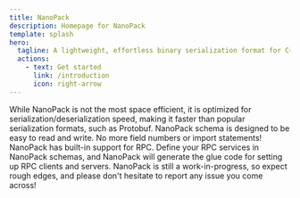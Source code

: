 ```yaml
---
title: NanoPack
description: Homepage for NanoPack
template: splash
hero:
  tagline: A lightweight, effortless binary serialization format for C++, Swift, TypeScript, and more to come.
  actions:
    - text: Get started
      link: /introduction
      icon: right-arrow
---
```



<CardGrid>
	<Card title="Optimized for read/write performance" icon="rocket">
		While NanoPack is not the most space efficient, it is optimized for serialization/deserialization speed, making it faster than popular serialization formats, such as Protobuf.
	</Card>
	<Card title="Easy schema syntax" icon="document">
		NanoPack schema is designed to be easy to read and write. No more field numbers or import statements!
	</Card>
	<Card title="RPC" icon="puzzle">
		NanoPack has built-in support for RPC. Define your RPC services in NanoPack schemas, and NanoPack will generate the glue code for setting up RPC clients and servers.
	</Card>
	<Card title="Work in progress!" icon="warning">
		NanoPack is still a work-in-progress, so expect rough edges, and please don't hesitate to report any issue you come across!
	</Card>
</CardGrid>
